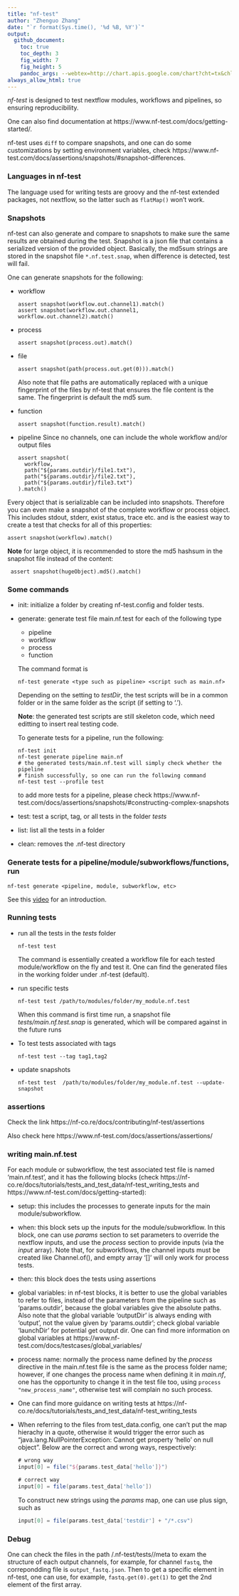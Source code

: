 ```yaml
---
title: "nf-test"
author: "Zhenguo Zhang"
date: "`r format(Sys.time(), '%d %B, %Y')`"
output:
  github_document:
    toc: true
    toc_depth: 3
    fig_width: 7
    fig_height: 5
    pandoc_args: --webtex=http://chart.apis.google.com/chart?cht=tx&chl=
always_allow_html: true
---
```



*nf-test* is designed to test nextflow modules, workflows and pipelines,
so ensuring reproducibility.

One can also find documentation at https://www.nf-test.com/docs/getting-started/.

nf-test uses `diff` to compare snapshots, and one can do some customizations
by setting environment variables, check https://www.nf-test.com/docs/assertions/snapshots/#snapshot-differences.

### Languages in nf-test

The language used for writing tests are groovy and the nf-test extended
packages, not nextflow, so the latter such as `flatMap()` won't work.


### Snapshots

nf-test can also generate and compare to snapshots to make sure the same results
are obtained during the test. Snapshot is a json file that contains a serialized version of the provided object.
Basically, the md5sum strings are stored in the
snapshot file `*.nf.test.snap`, when difference is detected, test will fail.

One can generate snapshots for the following:

- workflow
  ```
  assert snapshot(workflow.out.channel1).match()
  assert snapshot(workflow.out.channel1, workflow.out.channel2).match()
  ```

- process
  ```
  assert snapshot(process.out).match()
  ```

- file
  ```
  assert snapshot(path(process.out.get(0))).match()
  ```
  
  Also note that file paths are automatically replaced with a unique fingerprint
  of the files by nf-test that ensures the file content is the same. 
  The fingerprint is default the md5 sum.

- function
  ```
  assert snapshot(function.result).match()
  ```

- pipeline
  Since no channels, one can include the whole workflow and/or output files
  ```
  assert snapshot(
    workflow,
    path("${params.outdir}/file1.txt"),
    path("${params.outdir}/file2.txt"),
    path("${params.outdir}/file3.txt")
  ).match()
  ```

Every object that is serializable can be included into snapshots. Therefore you can even make a snapshot of the complete workflow or process object. This includes stdout, stderr, exist status, trace etc. and is the easiest way to create a test that checks for all of this properties:

```
assert snapshot(workflow).match()
```


**Note** for large object, it is recommended to store the md5 hashsum in
the snapshot file instead of the content:

```
 assert snapshot(hugeObject).md5().match()
```



### Some commands

- init: initialize a folder by creating nf-test.config and folder tests.

- generate: generate test file main.nf.test for each of the following type
  + pipeline
  + workflow
  + process
  + function
  
  The command format is
  
  ```
  nf-test generate <type such as pipeline> <script such as main.nf>
  ```
  Depending on the setting to *testDir*, the test scripts will be in
  a common folder or in the same folder as the script (if setting to '.').

  **Note**: the generated test scripts are still skeleton code, which need
  editting to insert real testing code.
  
  To generate tests for a pipeline, run the following:
  
  ```
  nf-test init
  nf-test generate pipeline main.nf
  # the generated tests/main.nf.test will simply check whether the pipeline
  # finish successfully, so one can run the following command
  nf-test test --profile test
  ```
  
  to add more tests for a pipeline, please check https://www.nf-test.com/docs/assertions/snapshots/#constructing-complex-snapshots
  
- test: test a script, tag, or all tests in the folder *tests*

- list: list all the tests in a folder

- clean: removes the .nf-test directory


### Generate tests for a pipeline/module/subworkflows/functions, run

```
nf-test generate <pipeline, module, subworkflow, etc>
```

See this [video](https://www.youtube.com/watch?v=K9B7JRkMpQ4) for an introduction.


### Running tests

- run all the tests in the *tests* folder

  ```
  nf-test test
  ```
  
  The command is essentially created a workflow file for each tested module/workflow
  on the fly and test it. One can find the generated files in the working folder
  under .nf-test (default).

- run specific tests

  ```
  nf-test test /path/to/modules/folder/my_module.nf.test
  ```
  
  When this command is first time run, a snapshot file *tests/main.nf.test.snap* is generated,
  which will be compared against in the future runs

- To test tests associated with tags

  ```
  nf-test test --tag tag1,tag2
  ```

- update snapshots


  ```
  nf-test test  /path/to/modules/folder/my_module.nf.test --update-snapshot
  ```

### assertions

Check the link https://nf-co.re/docs/contributing/nf-test/assertions

Also check here https://www.nf-test.com/docs/assertions/assertions/

### writing main.nf.test

For each module or subworkflow, the test associated test file is named 'main.nf.test',
and it has the following blocks (check https://nf-co.re/docs/tutorials/tests_and_test_data/nf-test_writing_tests and https://www.nf-test.com/docs/getting-started):

- setup: this includes the processes to generate inputs for the main module/subworkflow.

- when: this block sets up the inputs for the module/subworkflow. In this block, one can
  use *params* section to set parameters to override the nextflow inputs, and use the
  *process* section to provide inputs (via the *input* array).
  Note that, for subworkflows, the channel inputs must be created like
  Channel.of(), and empty array '[]' will only work for process tests.

- then: this block does the tests using assertions

- global variables: in nf-test blocks, it is better to use the global variables to refer to files, 
    instead of the parameters from the pipeline such as 'params.outdir', 
    because the global variables give the absolute paths. 
    Also note that the global variable 'outputDir' is always ending with 'output',
    not the value given by 'params.outdir'; check global variable 'launchDir' for 
    potential get output dir. One can find more information on global variables at
    https://www.nf-test.com/docs/testcases/global_variables/

- process name: normally the process name defined by the *process* directive in the main.nf.test
    file is the same as the process folder name; however, if one changes the process name
    when defining it in *main.nf*, one has the opportunity to change it in the test
    file too, using `process "new_process_name"`, otherwise test will complain no
    such process.

- One can find more guidance on writing tests at https://nf-co.re/docs/tutorials/tests_and_test_data/nf-test_writing_tests


- When referring to the files from test_data.config, one can't put the map hierachy
  in a quote, otherwise it would trigger the error such as "java.lang.NullPointerException:
  Cannot get property 'hello' on null object". Below are the correct and wrong ways, respectively:
  
  ```groovy
  # wrong way
  input[0] = file("${params.test_data['hello']}")
  ```
  
  ```groovy
  # correct way
  input[0] = file(params.test_data['hello'])
  ```
  
  To construct new strings using the *params* map, one can use plus sign, such as
  
  ```groovy
  input[0] = file(params.test_data['testdir'] + "/*.csv")
  ```
  
### Debug

One can check the files in the path <launchDir>/.nf-test/tests/<hash-tag>/meta to exam
the structure of each output channels, for example, for channel `fastq`, the correpondding
file is `output_fastq.json`. Then to get a specific element in nf-test, one can use, for example,
`fastq.get(0).get(1)` to get the 2nd element of the first array.

